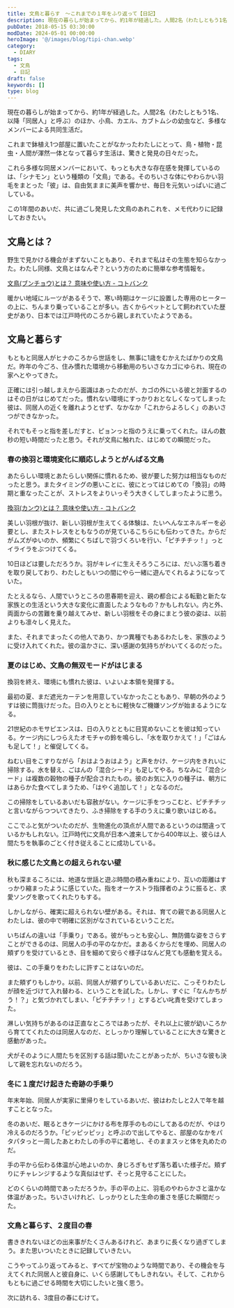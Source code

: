 ```yaml
---
title: 文鳥と暮らす　～これまでの１年をふり返って【日記】
description: 現在の暮らしが始まってから、約1年が経過した。人間2名（わたしともう1名、以降「同居人」と呼ぶ）のほか、小鳥、カエル、カブトムシの幼虫など、多様なメンバーによる共同生活だ。これまで鉢植え1つ部屋に置いたことがなかったわたしにとって、鳥・植物・昆虫・人間が渾然一体となって暮らす生活は、驚きと発見の日々だった。
pubDate: 2018-05-15 03:30:00
modDate: 2024-05-01 00:00:00
heroImage: '@/images/blog/tipi-chan.webp'
category:
  - DIARY
tags:
  - 文鳥
  - 日記
draft: false
keywords: []
type: blog
---
```


現在の暮らしが始まってから、約1年が経過した。人間2名（わたしともう1名、以降「同居人」と呼ぶ）のほか、小鳥、カエル、カブトムシの幼虫など、多様なメンバーによる共同生活だ。

これまで鉢植え1つ部屋に置いたことがなかったわたしにとって、鳥・植物・昆虫・人間が渾然一体となって暮らす生活は、驚きと発見の日々だった。

これら多様な同居メンバーにおいて、もっとも大きな存在感を発揮しているのは、「シナモン」という種類の「文鳥」である。そのちいさな体にやわらかい羽毛をまとった「彼」は、自由気ままに美声を響かせ、毎日を元気いっぱいに過ごしている。

この1年間のあいだ、共に過ごし発見した文鳥のあれこれを、メモ代わりに記録しておきたい。

## 文鳥とは？

野生で見かける機会がまずないこともあり、それまで私はその生態を知らなかった。わたし同様、文鳥とはなんぞ？という方のために簡単な参考情報を。

[文鳥(ブンチョウ)とは？ 意味や使い方 - コトバンク](https://kotobank.jp/word/%E6%96%87%E9%B3%A5-623436)

暖かい地域にルーツがあるそうで、寒い時期はケージに設置した専用のヒーターの上に、ちんまり乗っていることが多い。古くからペットとして飼われていた歴史があり、日本では江戸時代のころから親しまれていたようである。

## 文鳥と暮らす

もともと同居人がヒナのころから世話をし、無事に1歳をむかえたばかりの文鳥だ。昨年の今ごろ、住み慣れた環境から移動用のちいさなカゴにゆられ、現在の家へとやってきた。

正確には引っ越しまえから面識はあったのだが、カゴの外にいる彼と対面するのはその日がはじめてだった。慣れない環境にすっかりおとなしくなってしまった彼は、同居人の近くを離れようとせず、なかなか「これからよろしく」のあいさつができなかった。

それでもそっと指を差しだすと、ピョンっと指のうえに乗ってくれた。ほんの数秒の短い時間だったと思う。それが文鳥に触れた、はじめての瞬間だった。

### 春の換羽と環境変化に順応しようとがんばる文鳥

あたらしい環境とあたらしい関係に慣れるため、彼が要した努力は相当なものだったと思う。またタイミングの悪いことに、彼にとってはじめての「換羽」の時期と重なったことが、ストレスをよりいっそう大きくしてしまったように思う。

[換羽(カンウ)とは？ 意味や使い方 - コトバンク](https://kotobank.jp/word/%E6%8F%9B%E7%BE%BD-48449)

美しい羽根が抜け、新しい羽根が生えてくる体験は、たいへんなエネルギーを必要とし、またストレスをともなうのが見ているこちらにも伝わってきた。からだがムズがゆいのか、頻繁にくちばしで羽づくろいを行い、「ピチチチッ！」っとイライラをぶつけてくる。

10日ほどは要しただろうか。羽がキレイに生えそろうころには、だいぶ落ち着きを取り戻しており、わたしともいつの間にやら一緒に遊んでくれるようになっていた。

たとえるなら、人間でいうところの思春期を迎え、親の都合による転勤と新たな家族との生活という大きな変化に直面したようなもの？かもしれない。内と外、両面からの苦難を乗り越えてみせ、新しい羽根をその身にまとう彼の姿は、以前よりも凛々しく見えた。

また、それまでまったくの他人であり、かつ異種でもあるわたしを、家族のように受け入れてくれた。彼の温かさに、深い感謝の気持ちがわいてくるのだった。

### 夏のはじめ、文鳥の無双モードがはじまる

換羽を終え、環境にも慣れた彼は、いよいよ本領を発揮する。

最初の夏、まだ遮光カーテンを用意していなかったこともあり、早朝の外のようすは彼に筒抜けだった。日の入りとともに軽快なご機嫌ソングが始まるようになる。

21世紀のホモサピエンスは、日の入りとともに目覚めないことを彼は知っている。ケージ内にしつらえたオモチャの鈴を鳴らし、「水を取りかえて！」「ごはんも足して！」と催促してくる。

ねむい目をこすりながら「おはようおはよう」と声をかけ、ケージ内をきれいに掃除する。水を替え、ごはんの「混合シード」も足してやる。ちなみに「混合シード」は複数の穀物の種子が配合されたもの。彼のお気に入りの種子は、朝方にはあらかた食べてしまうため、「はやく追加して！」となるのだ。

この掃除をしているあいだも容赦がない。ケージに手をつっこむと、ピチチチッと言いながらつついてきたり、ふき掃除をする手のうえに乗り歌いはじめる。

ここでふと気がついたのだが、生物進化の頂点が人間であるというのは間違っているかもしれない。江戸時代に文鳥が日本へ渡来してから400年以上、彼らは人間たちを執事のごとく付き従えることに成功している。

### 秋に感じた文鳥との超えられない壁

秋も深まるころには、地道な世話と遊ぶ時間の積み重ねにより、互いの距離はすっかり縮まったように感じていた。指をオーケストラ指揮者のように振ると、求愛ソングを歌ってくれたりもする。

しかしながら、確実に超えられない壁がある。それは、育ての親である同居人とわたしは、彼の中で明確に区別がなされているということだ。

いちばんの違いは「手乗り」である。彼がもっとも安心し、無防備な姿をさらすことができるのは、同居人の手の平のなかだ。まあるくからだを埋め、同居人の頬ずりを受けているとき、目を細めて安らぐ様子はなんど見ても感動を覚える。

彼は、この手乗りをわたしに許すことはないのだ。

また頬ずりもしかり。以前、同居人が頬ずりしているあいだに、こっそりわたしが顔を近づけて入れ替わる、ということを試した。しかし、すぐに「なんかちがう！？」と気づかれてしまい、「ピチチチッ！」とするどい叱責を受けてしまった。

淋しい気持ちがあるのは正直なところではあったが、それ以上に彼が幼いころから育ててくれたのは同居人なのだ、としっかり理解していることに大きな驚きと感動があった。

犬がそのように人間たちを区別する話は聞いたことがあったが、ちいさな彼も決して親を忘れないのだろう。

### 冬に１度だけ起きた奇跡の手乗り

年末年始、同居人が実家に里帰りをしているあいだ、彼はわたしと2人で年を越すこととなった。

冬のあいだ、眠るときケージにかける布を厚手のものにしてあるのだが、やはり冷えるのだろうか。「ピッピッピッ」と呼ぶので出してやると、部屋のなかをパタパタっと一周したあとわたしの手の平に着地し、そのままスッと体を丸めたのだ。

手の平から伝わる体温が心地よいのか、身じろぎもせず落ち着いた様子だ。頬ずりにチャレンジするような真似はせず、そっと見守ることにした。

どのくらいの時間であっただろうか。手の平の上に、羽毛のやわらかさと温かな体温があった。ちいさいけれど、しっかりとした生命の重さを感じた瞬間だった。

### 文鳥と暮らす、２度目の春

書ききれないほどの出来事がたくさんあるけれど、あまりに長くなり過ぎてしまう。また思いついたときに記録していきたい。

こうやってふり返ってみると、すべてが宝物のような時間であり、その機会を与えてくれた同居人と彼自身に、いくら感謝してもしきれない。そして、これからもともに過ごせる時間を大切にしたいと強く思う。<br />

次に訪れる、3度目の春にむけて。<br />
